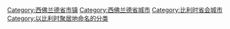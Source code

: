 {{Portal|比利时}}
{{Commons category|Bruges}}

[[Category:西佛兰德省市镇|Category:西佛兰德省市镇]]
[[Category:西佛兰德省城市|Category:西佛兰德省城市]]
[[Category:比利时省会城市|Category:比利时省会城市]]
[[Category:以比利时聚居地命名的分类|Category:以比利时聚居地命名的分类]]